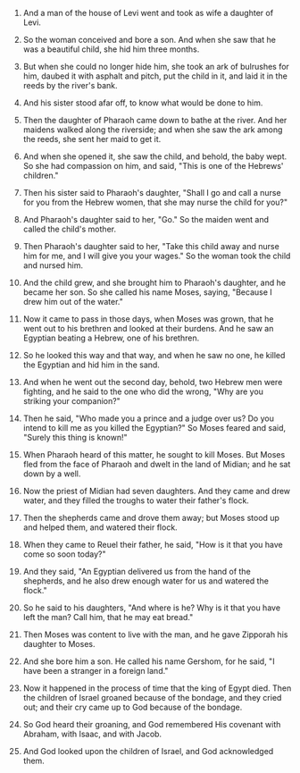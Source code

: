 
1. And a man of the house of Levi went and took as wife a daughter of Levi.

2. So the woman conceived and bore a son. And when she saw that he was a beautiful child, she hid him three months.

3. But when she could no longer hide him, she took an ark of bulrushes for him, daubed it with asphalt and pitch, put the child in it, and laid it in the reeds by the river's bank.

4. And his sister stood afar off, to know what would be done to him.

5. Then the daughter of Pharaoh came down to bathe at the river. And her maidens walked along the riverside; and when she saw the ark among the reeds, she sent her maid to get it.

6. And when she opened it, she saw the child, and behold, the baby wept. So she had compassion on him, and said, "This is one of the Hebrews' children."

7. Then his sister said to Pharaoh's daughter, "Shall I go and call a nurse for you from the Hebrew women, that she may nurse the child for you?"

8. And Pharaoh's daughter said to her, "Go." So the maiden went and called the child's mother.

9. Then Pharaoh's daughter said to her, "Take this child away and nurse him for me, and I will give you your wages." So the woman took the child and nursed him.

10. And the child grew, and she brought him to Pharaoh's daughter, and he became her son. So she called his name Moses, saying, "Because I drew him out of the water."

11. Now it came to pass in those days, when Moses was grown, that he went out to his brethren and looked at their burdens. And he saw an Egyptian beating a Hebrew, one of his brethren.

12. So he looked this way and that way, and when he saw no one, he killed the Egyptian and hid him in the sand.

13. And when he went out the second day, behold, two Hebrew men were fighting, and he said to the one who did the wrong, "Why are you striking your companion?"

14. Then he said, "Who made you a prince and a judge over us? Do you intend to kill me as you killed the Egyptian?" So Moses feared and said, "Surely this thing is known!"

15. When Pharaoh heard of this matter, he sought to kill Moses. But Moses fled from the face of Pharaoh and dwelt in the land of Midian; and he sat down by a well.

16. Now the priest of Midian had seven daughters. And they came and drew water, and they filled the troughs to water their father's flock.

17. Then the shepherds came and drove them away; but Moses stood up and helped them, and watered their flock.

18. When they came to Reuel their father, he said, "How is it that you have come so soon today?"

19. And they said, "An Egyptian delivered us from the hand of the shepherds, and he also drew enough water for us and watered the flock."

20. So he said to his daughters, "And where is he? Why is it that you have left the man? Call him, that he may eat bread."

21. Then Moses was content to live with the man, and he gave Zipporah his daughter to Moses.

22. And she bore him a son. He called his name Gershom, for he said, "I have been a stranger in a foreign land."

23. Now it happened in the process of time that the king of Egypt died. Then the children of Israel groaned because of the bondage, and they cried out; and their cry came up to God because of the bondage.

24. So God heard their groaning, and God remembered His covenant with Abraham, with Isaac, and with Jacob.

25. And God looked upon the children of Israel, and God acknowledged them.


